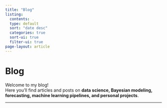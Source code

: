 ```yaml
---
title: "Blog"
listing:
  contents: .
  type: default
  sort: "date desc"
  categories: true
  sort-ui: true
  filter-ui: true
page-layout: article
---
```


# Blog

Welcome to my blog!  
Here you’ll find articles and posts on **data science, Bayesian modeling, forecasting, machine learning pipelines, and personal projects**.

---
